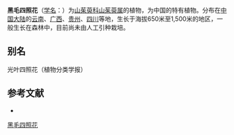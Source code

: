 {{Speciesbox
| name = 黑毛四照花
| status = 
| status_system = 
| image =
| genus = Cornus
| species = melanotricha
| authority = (Pojark.) Fang
}}

'''黑毛四照花'''（[[学名|学名]]：{{lang|la|''Cornus melanotricha''}}）为[[山茱萸科|山茱萸科]][[山茱萸属|山茱萸属]]的植物，为中国的特有植物。分布在[[中国大陆|中国大陆]]的[[云南|云南]]、[[广西|广西]]、[[贵州|贵州]]、[[四川|四川]]等地，生长于海拔650米至1,500米的地区，一般生长在森林中，目前尚未由人工引种栽培。

== 别名 ==
光叶四照花（植物分类学报）

== 参考文献 ==
<div class="references-small">
* {{cite web| url =http://www.bioinfo.cn/db05/KmzwSpecies.php?action=view&id=6058| title =黑毛四照花| work =《中国高等植物数据库全库》| publisher =中国科学院微生物研究所| author =昆明植物研究所| accessdate =2009-02-25| deadurl =yes| archiveurl =https://web.archive.org/web/20160305022116/http://www.bioinfo.cn/db05/KmzwSpecies.php?action=view&id=6058| archivedate =2016-03-05| df =}}
</div>

[[Category:山茱萸属|黑毛四照花]]


{{植物小作品}}